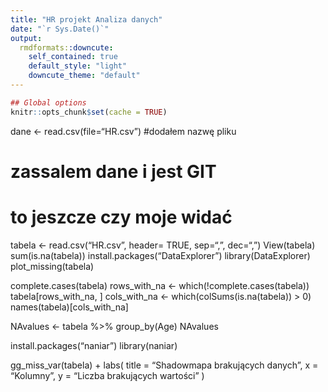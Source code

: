 ```yaml
---
title: "HR projekt Analiza danych"
date: "`r Sys.Date()`"
output:
  rmdformats::downcute:
    self_contained: true
    default_style: "light"
    downcute_theme: "default"
---
```


```r
## Global options
knitr::opts_chunk$set(cache = TRUE)
```

dane \<- read.csv(file="HR.csv") 
#dodałem nazwę pliku

# zassalem dane i jest GIT

# to jeszcze czy moje widać

tabela <- read.csv("HR.csv", header= TRUE, sep=",", dec=",")
View(tabela)
sum(is.na(tabela)) 
install.packages("DataExplorer")
library(DataExplorer)
plot_missing(tabela)

complete.cases(tabela)
rows_with_na <- which(!complete.cases(tabela))
tabela[rows_with_na, ]
cols_with_na <- which(colSums(is.na(tabela)) > 0)
names(tabela)[cols_with_na]


NAvalues <- tabela %>% group_by(Age)
NAvalues


install.packages("naniar")
library(naniar)

gg_miss_var(tabela) +
  labs(
    title = "Shadowmapa brakujących danych",
    x = "Kolumny",
    y = "Liczba brakujących wartości"
  )